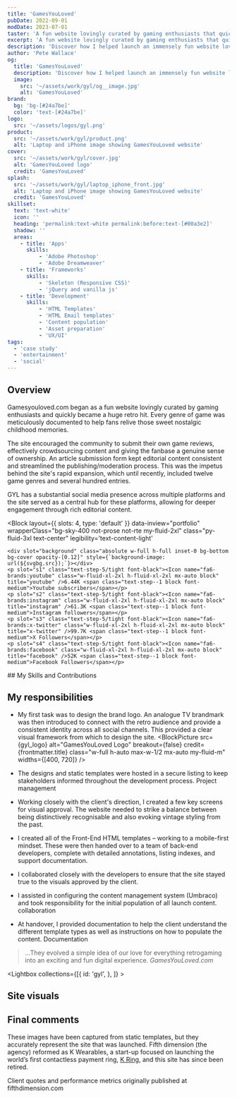 ```yaml
---
title: 'GamesYouLoved'
pubDate: 2022-09-01
modDate: 2023-07-01
taster: 'A fun website lovingly curated by gaming enthusiasts that quickly became a huge retro hit. Every genre of game was meticulously documented to help fans relive those sweet nostalgic childhood memories.'
excerpt: 'A fun website lovingly curated by gaming enthusiasts that quickly became a huge retro hit.'
description: 'Discover how I helped launch an immensely fun website lovingly curated by gaming enthusiasts - and see how it quickly became a huge retro hit. Learn how each genre was meticulously documented in order to help fans relive those sweet nostalgic childhood memories.'
author: 'Pete Wallace'
og:
  title: 'GamesYouLoved'
  description: 'Discover how I helped launch an immensely fun website lovingly curated by gaming enthusiasts - and see how it quickly became a huge retro hit. Learn how each genre was meticulously documented in order to help fans relive those sweet nostalgic childhood memories.'
  image: 
    src: '~/assets/work/gyl/og__image.jpg'
    alt: 'GamesYouLoved'
brand: 
  bg: 'bg-[#24a7be]'
  color: 'text-[#24a7be]'
logo:
  src: '~/assets/logos/gyl.png'
product:
  src: '~/assets/work/gyl/product.png'
  alt: 'Laptop and iPhone image showing GamesYouLoved website'
cover:
  src: '~/assets/work/gyl/cover.jpg'
  alt: 'GamesYouLoved logo'
  credit: 'GamesYouLoved'
splash:
  src: '~/assets/work/gyl/laptop_iphone_front.jpg'
  alt: 'Laptop and iPhone image showing GamesYouLoved website'
  credit: 'GamesYouLoved'
skillset:
  text: 'text-white'
  icon: ''
  heading: 'permalink:text-white permalink:before:text-[#00a3e2]'
  shadow: ''
  areas:
    - title: 'Apps'
      skills:
          - 'Adobe Photoshop'
          - 'Adobe Dreamweaver'
    - title: 'Frameworks'
      skills:
          - 'Skeleton (Responsive CSS)'
          - 'jQuery and vanilla js'
    - title: 'Development'
      skills:
          - 'HTML Templates'
          - 'HTML Email templates'
          - 'Content population'
          - 'Asset preparation'
          - 'UX/UI'
tags: 
  - 'case study'
  - 'entertainment'
  - 'social'
---
```








## Overview
<p class="text-step-1">Gamesyouloved.com began as a fun website lovingly curated by gaming enthusiasts and quickly became a huge retro hit. Every genre of game was meticulously documented to help fans relive those sweet nostalgic childhood memories.</p>

The site encouraged the community to submit their own game reviews, effectively crowdsourcing content and giving the fanbase a genuine sense of ownership. An article submission form kept editorial content consistent and streamlined the publishing/moderation process. This was the impetus behind the site's rapid expansion, which until recently, included twelve game genres and several hundred entries.

GYL has a substantial social media presence across multiple platforms and the site served as a central hub for these platforms, allowing for deeper engagement through rich editorial content.


<Block
    layout={{ slots: 4, type: 'default' }}
    data-inview="portfolio"
    wrapperClass="bg-sky-400 not-prose not-rte my-fluid-2xl"
    class="py-fluid-3xl text-center"
    legibility='text-content-light'
>
    <div slot="background" class="absolute w-full h-full inset-0 bg-bottom bg-cover opacity-[0.12]" style={`background-image: url(${svgbg.src});`}></div>
    <p slot="s1" class="text-step-5/tight font-black"><Icon name="fa6-brands:youtube" class="w-fluid-xl-2xl h-fluid-xl-2xl mx-auto block" title="youtube" />6.44K <span class="text-step--1 block font-medium">Youtube subscribers</span></p>
    <p slot="s2" class="text-step-5/tight font-black"><Icon name="fa6-brands:instagram" class="w-fluid-xl-2xl h-fluid-xl-2xl mx-auto block" title="instagram" />61.3K <span class="text-step--1 block font-medium">Instagram followers</span></p>
    <p slot="s3" class="text-step-5/tight font-black"><Icon name="fa6-brands:x-twitter" class="w-fluid-xl-2xl h-fluid-xl-2xl mx-auto block" title="x-twitter" />99.7K <span class="text-step--1 block font-medium">X Followers</span></p>
    <p slot="s4" class="text-step-5/tight font-black"><Icon name="fa6-brands:facebook" class="w-fluid-xl-2xl h-fluid-xl-2xl mx-auto block" title="facebook" />52K <span class="text-step--1 block font-medium">Facebook Followers</span></p>
</Block>

<Skills skillset={frontmatter.skillset} bg={frontmatter.brand.bg}>
## My Skills and Contributions
</Skills>


## My responsibilities

- My first task was to design the brand logo. An analogue TV brandmark was then introduced to connect with the retro audience and provide a consistent identity across all social channels. This provided a clear visual framework from which to design the site.
<BlockPicture src={gyl_logo} alt="GamesYouLoved Logo" breakout={false} credit={frontmatter.title} class="w-full h-auto max-w-1/2 mx-auto my-fluid-m" widths={[400, 720]} />

- The designs and static templates were hosted in a secure listing to keep stakeholders informed throughout the development process. <span class="label-info m-0!">Project management</span>
- Working closely with the client's direction, I created a few key screens for visual approval. The website needed to strike a balance between being distinctively recognisable and also evoking vintage styling from the past.
- I created all of the Front-End HTML templates – working to a mobile-first mindset. These were then handed over to a team of back-end developers, complete with detailed annotations, listing indexes, and support documentation.
- I collaborated closely with the developers to ensure that the site stayed true to the visuals approved by the client.
- I assisted in configuring the content management system (Umbraco) and took responsibility for the initial population of all launch content. <span class="label-info m-0!">collaboration</span>
- At handover, I provided documentation to help the client understand the different template types as well as instructions on how to populate the content. <span class="label-info m-0!">Documentation</span>


> ...They evolved a simple idea of our love for everything retrogaming into an exciting and fun digital experience.
><cite class="text-step-0 ">GamesYouLoved.com</cite>

<Lightbox collections={[{
            id: 'gyl',
        },
       ]} >
<Fragment slot='title'>
## Site visuals
</Fragment>
</Lightbox>

<BlockPicture src={block__sw_40} wrapper="my-fluid-2xl" alt="Exhibition event" credit='GamesYouLoved' />

## Final comments

These images have been captured from static templates, but they accurately represent the site that was launched. Fifth dimension (the agency) reformed as K Wearables, a start-up focused on launching the world’s first contactless payment ring, [K Ring](/work/mykring/), and this site has since been retired.

<Note theme="note" display="block" hasIcon={true}>
Client quotes and performance metrics originally published at fifthdimension.com
</Note>